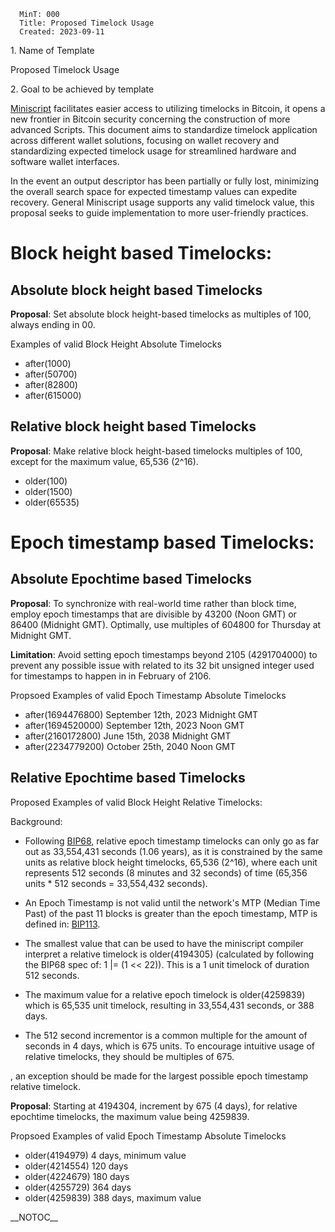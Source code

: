 <pre>
  MinT: 000
  Title: Proposed Timelock Usage
  Created: 2023-09-11
</pre>


1. Name of Template

Proposed Timelock Usage

2. Goal to be achieved by template

[https://bitcoin.sipa.be/miniscript/ Miniscript] facilitates easier access to utilizing timelocks in Bitcoin, it opens a new frontier in Bitcoin security concerning the construction of more advanced Scripts. This document aims to standardize timelock application across different wallet solutions, focusing on wallet recovery and standardizing expected timelock usage for streamlined hardware and software wallet interfaces.

In the event an output descriptor has been partially or fully lost, minimizing the overall search space for expected timestamp values can expedite recovery. General Miniscript usage supports any valid timelock value, this proposal seeks to guide implementation to more user-friendly practices.

=Block height based Timelocks:=

==Absolute block height based Timelocks==

'''Proposal''': Set absolute block height-based timelocks as multiples of 100, always ending in 00.

Examples of valid Block Height Absolute Timelocks

* after(1000)
* after(50700)
* after(82800)
* after(615000)


== Relative block height based Timelocks ==

'''Proposal''': Make relative block height-based timelocks multiples of 100, except for the maximum value,  65,536 (2^16).


* older(100)
* older(1500)
* older(65535)


=Epoch timestamp based Timelocks:=

==Absolute Epochtime based Timelocks==

'''Proposal''': To synchronize with real-world time rather than block time, employ epoch timestamps that are divisible by 43200 (Noon GMT) or 86400 (Midnight GMT). Optimally, use multiples of 604800 for Thursday at Midnight GMT.

'''Limitation''': Avoid setting epoch timestamps beyond 2105 (4291704000) to prevent any possible issue with related to its 32 bit unsigned integer used for timestamps to happen in in February of 2106.

Propsoed Examples of valid Epoch Timestamp Absolute Timelocks

*after(1694476800) September 12th, 2023 Midnight GMT
*after(1694520000) September 12th, 2023 Noon GMT
*after(2160172800) June 15th, 2038 Midnight GMT
*after(2234779200) October 25th, 2040 Noon GMT


==Relative Epochtime based Timelocks==

Proposed Examples of valid Block Height Relative Timelocks: 

Background: 
* Following [https://github.com/bitcoin/bips/blob/master/bip-0068.mediawiki BIP68], relative epoch timestamp timelocks can only go as far out as 33,554,431 seconds (1.06 years), as it is constrained by the same units as relative block height timelocks, 65,536 (2^16), where each unit represents 512 seconds (8 minutes and 32 seconds) of time (65,356 units * 512 seconds = 33,554,432 seconds).

* An Epoch Timestamp is not valid until the network's MTP (Median Time Past) of the past 11 blocks is greater than the epoch timestamp, MTP is defined in: [https://github.com/bitcoin/bips/blob/master/bip-0113.mediawiki BIP113].

* The smallest value that can be used to have the miniscript compiler interpret a relative timelock is older(4194305) (calculated by following the BIP68 spec of: 1 |= (1 << 22)). This is a 1 unit timelock of duration 512 seconds.

* The maximum value for a relative epoch timelock is older(4259839) which is 65,535 unit timelock, resulting in 33,554,431 seconds, or 388 days.

* The 512 second incrementor is a common multiple for the amount of seconds in 4 days, which is 675 units. To encourage intuitive usage of relative timelocks, they should be multiples of 675.
, an exception should be made for the largest possible epoch timestamp relative timelock.

'''Proposal''': Starting at 4194304, increment by 675 (4 days), for relative epochtime timelocks, the maximum value being 4259839.


Propsoed Examples of valid Epoch Timestamp Absolute Timelocks

*older(4194979) 4 days, minimum value
*older(4214554) 120 days
*older(4224679) 180 days
*older(4255729) 364 days
*older(4259839) 388 days, maximum value

__NOTOC__

